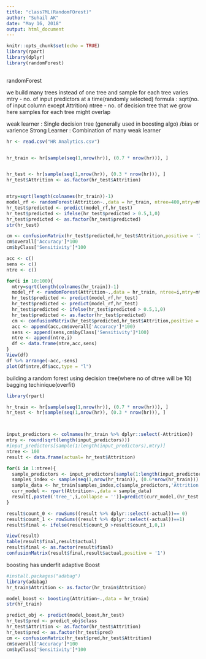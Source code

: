 ---
title: "class7ML(RandomFOrest)"
author: "Suhail AK"
date: "May 16, 2018"
output: html_document
---

```{r setup, include=FALSE}
knitr::opts_chunk$set(echo = TRUE)
library(rpart)
library(dplyr)
library(randomForest)
 

```

randomForest

we build many trees instead of one tree and sample for each tree varies
mtry - no. of input predictors at a time(randomly selected) formula : sqrt(no. of input column except Attrition)
ntree - no. of decision tree that we grow
here samples for each tree might overlap

weak learner : Single decision tree (generally used in boosting algo) /bias or varience
Strong Learner : Combination of many weak learner

```{r}
hr <- read.csv("HR Analytics.csv")


hr_train <- hr[sample(seq(1,nrow(hr)), (0.7 * nrow(hr))), ]


hr_test <- hr[sample(seq(1,nrow(hr)), (0.3 * nrow(hr))), ]
hr_test$Attrition <- as.factor(hr_test$Attrition)


mtry=sqrt(length(colnames(hr_train))-1)
model_rf <- randomForest(Attrition~.,data = hr_train, ntree=400,mtry=mtry)
hr_test$predicted <- predict(model_rf,hr_test)
hr_test$predicted <- ifelse(hr_test$predicted > 0.5,1,0)
hr_test$predicted <- as.factor(hr_test$predicted)
str(hr_test)

cm <- confusionMatrix(hr_test$predicted,hr_test$Attrition,positive = '1') #both predicted and attrition should be factor
cm$overall['Accuracy']*100
cm$byClass['Sensitivity']*100


```

```{r}
acc <- c()
sens <- c()
ntre <- c()

for(i in 10:100){
  mtry=sqrt(length(colnames(hr_train))-1)
  model_rf <- randomForest(Attrition~.,data = hr_train, ntree=i,mtry=mtry)
  hr_test$predicted <- predict(model_rf,hr_test)
  hr_test$predicted <- predict(model_rf,hr_test)
  hr_test$predicted <- ifelse(hr_test$predicted > 0.5,1,0)
  hr_test$predicted <- as.factor(hr_test$predicted)
  cm <- confusionMatrix(hr_test$predicted,hr_test$Attrition,positive = '1')#both predicted and attrition should be factor
  acc <- append(acc,cm$overall['Accuracy']*100)
  sens <- append(sens,cm$byClass['Sensitivity']*100)
  ntre <- append(ntre,i)
  df <- data.frame(ntre,acc,sens)
}
View(df)
df %>% arrange(-acc,-sens)
plot(df$ntre,df$acc,type = "l")


```

building a random forest using decision tree(where no of dtree will be 10) 
bagging techinique(overfit)


```{r}

library(rpart)

hr_train <- hr[sample(seq(1,nrow(hr)), (0.7 * nrow(hr))), ]
hr_test <- hr[sample(seq(1,nrow(hr)), (0.3 * nrow(hr))), ]



input_predictors <- colnames(hr_train %>% dplyr::select(-Attrition))
mtry <- round(sqrt(length(input_predictors)))
#input_predictors[sample(1:length(input_predictors),mtry)]
ntree <- 100
result <- data.frame(actual= hr_test$Attrition)

for(i in 1:ntree){
  sample_predictors <- input_predictors[sample(1:length(input_predictors),mtry)]
  samples_index <- sample(seq(1,nrow(hr_train)), (0.6*nrow(hr_train)))
  sample_data <- hr_train[samples_index,c(sample_predictors,'Attrition')]
  curr_model <- rpart(Attrition~.,data = sample_data)
  result[,paste0('tree_',i,collapse = '')]=predict(curr_model,(hr_test %>% dplyr::select(sample_predictors)),type = 'class')
}

result$count_0 <- rowSums((result %>% dplyr::select(-actual))== 0)
result$count_1 <- rowSums((result %>% dplyr::select(-actual))==1)
result$final <- ifelse(result$count_0 >result$count_1,0,1)

View(result)
table(result$final,result$actual)
result$final <- as.factor(result$final)
confusionMatrix(result$final,result$actual,positive = '1')


```


boosting has underfit
adaptive Boost
```{r}
#install.packages("adabag")
library(adabag)
hr_train$Attrition <- as.factor(hr_train$Attrition)

model_boost <- boosting(Attrition~.,data = hr_train)
str(hr_train)

predict_obj <- predict(model_boost,hr_test)
hr_test$pred <- predict_obj$class
hr_test$Attrition <- as.factor(hr_test$Attrition)
hr_test$pred <- as.factor(hr_test$pred)
cm <- confusionMatrix(hr_test$pred,hr_test$Attrition)
cm$overall['Accuracy']*100
cm$byClass['Sensitivity']*100

```

